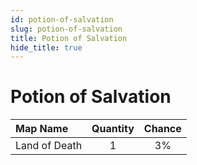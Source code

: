 ```yaml
---
id: potion-of-salvation
slug: potion-of-salvation
title: Potion of Salvation
hide_title: true
---
```



# <ItemIcon iconId="347" height="32"/> Potion of Salvation
|Map Name|Quantity|Chance|
|:--|:-:|:-:|
|Land of Death|1|3%|

